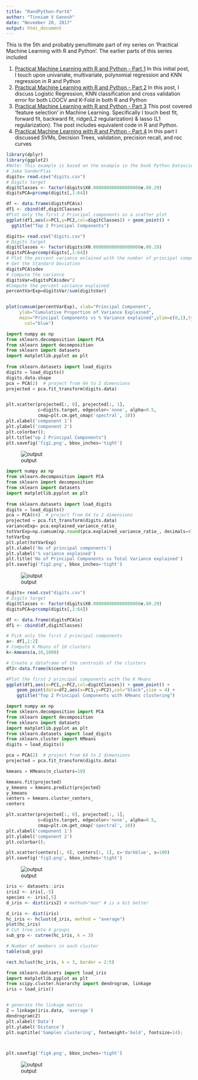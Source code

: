 ```yaml
---
title: "RandPython-Part6"
author: "Tinniam V Ganesh"
date: "November 20, 2017"
output: html_document
---
```


This is the 5th and probably penultimate part of my series on 'Practical Machine Learning
with R and Python'. The earlier parts of this series included

1. [Practical Machine Learning with R and Python - Part 1](https://gigadom.wordpress.com/2017/10/06/practical-machine-learning-with-r-and-python-part-1/)
In this initial post, I touch upon univariate, multivariate, polynomial regression and KNN regression in R and Python
2. [Practical Machine Learning with R and Python - Part 2](https://gigadom.wordpress.com/2017/10/13/practical-machine-learning-with-r-and-python-part-2/)
In this post, I discuss Logistic Regression, KNN classification and cross validation error for both LOOCV and K-Fold in both R and Python 
3. [Practical Machine Learning with R and Python - Part 3](https://gigadom.wordpress.com/2017/10/20/practical-machine-learning-with-r-and-python-part-3/)
This post  covered 'feature selection' in Machine Learning. Specifically I touch best fit, forward fit, backward fit, ridge(L2 regularization) & lasso (L1 regularization). The post includes equivalent code in R and Python. 
4. [Practical Machine Learning with R and Python - Part 4](https://gigadom.wordpress.com/2017/10/29/practical-machine-learning-with-r-and-python-part-4/)
In this part I discussed SVMs, Decision Trees, validation, precision recall, and roc curves



```r
library(dplyr)
library(ggplot2)
#Note: This example is based on the example in the book Python Datascience handbook by 
# Jake VanderPlas
digits= read.csv("digits.csv")
# Digits target
digitClasses <- factor(digits$X0.000000000000000000e.00.29)
digitsPCA=prcomp(digits[,1:64])

df <- data.frame(digitsPCA$x)
df1 <- cbind(df,digitClasses)
#Plot only the first 2 Principal components as a scatter plot
ggplot(df1,aes(x=PC1,y=PC2,col=digitClasses)) + geom_point() +
  ggtitle("Top 2 Principal Components")


```

```r
digits= read.csv("digits.csv")
# Digits target
digitClasses <- factor(digits$X0.000000000000000000e.00.29)
digitsPCA=prcomp(digits[,1:64])
# Plot the percent variance exlained with the number of principal components
# Get the Standard Deviation
digitsPCA$sdev
# Compute the variance
digitsVar=digitsPCA$sdev^2
#Compute the percent variance explained
percentVarExp=digitsVar/sum(digitsVar)


plot(cumsum(percentVarExp), xlab="Principal Component", 
     ylab="Cumulative Proportion of Variance Explained", 
     main="Principal Components vs % Variance explained",ylim=c(0,1),type='l',lwd=2,
       col="blue")
```



```python
import numpy as np
from sklearn.decomposition import PCA
from sklearn import decomposition
from sklearn import datasets
import matplotlib.pyplot as plt
  
from sklearn.datasets import load_digits
digits = load_digits()
digits.data.shape
pca = PCA(2)  # project from 64 to 2 dimensions
projected = pca.fit_transform(digits.data)


plt.scatter(projected[:, 0], projected[:, 1],
            c=digits.target, edgecolor='none', alpha=0.5,
            cmap=plt.cm.get_cmap('spectral', 10))
plt.xlabel('component 1')
plt.ylabel('component 2')
plt.colorbar();
plt.title("op 2 Principal Components")
plt.savefig('fig1.png', bbox_inches='tight')
```
![output](fig1.png)

```python
import numpy as np
from sklearn.decomposition import PCA
from sklearn import decomposition
from sklearn import datasets
import matplotlib.pyplot as plt
  
from sklearn.datasets import load_digits
digits = load_digits()
pca = PCA(64)  # project from 64 to 2 dimensions
projected = pca.fit_transform(digits.data)
varianceExp= pca.explained_variance_ratio_
totVarExp=np.cumsum(np.round(pca.explained_variance_ratio_, decimals=4)*100)
totVarExp
plt.plot(totVarExp)
plt.xlabel('No of principal components')
plt.ylabel('% variance explained')
plt.title('No of Principal Components vs Total Variance explained')
plt.savefig('fig2.png', bbox_inches='tight')
```


![output](fig2.png)

```r
digits= read.csv("digits.csv")
# Digits target
digitClasses <- factor(digits$X0.000000000000000000e.00.29)
digitsPCA=prcomp(digits[,1:64])

df <- data.frame(digitsPCA$x)
df1 <- cbind(df,digitClasses)

# Pick only the first 2 principal components
a<- df[,1:2]
# Compute K Means of 10 clusters
k<-kmeans(a,10,1000)

# Create a dataframe of the centroids of the clusters
df2<-data.frame(k$centers)

#Plot the first 2 principal components with the K Means
ggplot(df1,aes(x=PC1,y=PC2,col=digitClasses)) + geom_point() +
    geom_point(data=df2,aes(x=PC1,y=PC2),col="black",size = 4) + 
    ggtitle("Top 2 Principal Components with KMeans clustering") 
```

```python
import numpy as np
from sklearn.decomposition import PCA
from sklearn import decomposition
from sklearn import datasets
import matplotlib.pyplot as plt
from sklearn.datasets import load_digits
from sklearn.cluster import KMeans
digits = load_digits()

pca = PCA(2)  # project from 64 to 2 dimensions
projected = pca.fit_transform(digits.data)

kmeans = KMeans(n_clusters=10)

kmeans.fit(projected)
y_kmeans = kmeans.predict(projected)
y_kmeans
centers = kmeans.cluster_centers_
centers

plt.scatter(projected[:, 0], projected[:, 1],
            c=digits.target, edgecolor='none', alpha=0.5,
            cmap=plt.cm.get_cmap('spectral', 10))
plt.xlabel('component 1')
plt.ylabel('component 2')
plt.colorbar();

plt.scatter(centers[:, 0], centers[:, 1], c='darkblue', s=100)
plt.savefig('fig3.png', bbox_inches='tight')
```


![output](fig3.png)

```r
iris <- datasets::iris
iris2 <- iris[,-5]
species <- iris[,5]
d_iris <- dist(iris2) # method="man" # is a bit better

d_iris <- dist(iris)
hc_iris <- hclust(d_iris, method = "average")
plot(hc_iris)
# Cut tree into 4 groups
sub_grp <- cutree(hc_iris, k = 3)

# Number of members in each cluster
table(sub_grp)

rect.hclust(hc_iris, k = 3, border = 2:5)

```




```python
from sklearn.datasets import load_iris
import matplotlib.pyplot as plt
from scipy.cluster.hierarchy import dendrogram, linkage
iris = load_iris()


# generate the linkage matrix
Z = linkage(iris.data, 'average')
dendrogram(Z)
plt.xlabel('Data')
plt.ylabel('Distance')
plt.suptitle('Samples clustering', fontweight='bold', fontsize=14);



plt.savefig('fig4.png', bbox_inches='tight')
```

![output](fig4.png)